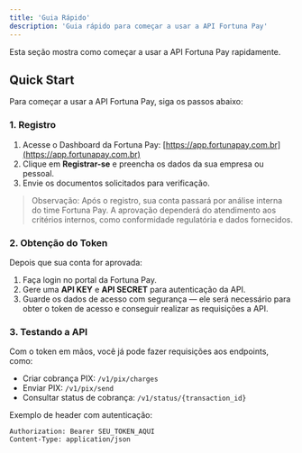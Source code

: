 ```yaml
---
title: 'Guia Rápido'
description: 'Guia rápido para começar a usar a API Fortuna Pay'
---
```


<Note>
  Esta seção mostra como começar a usar a API Fortuna Pay rapidamente.
</Note>

## Quick Start

Para começar a usar a API Fortuna Pay, siga os passos abaixo:

### 1. Registro

1. Acesse o Dashboard da Fortuna Pay: [https://app.fortunapay.com.br](https://app.fortunapay.com.br)
2. Clique em **Registrar-se** e preencha os dados da sua empresa ou pessoal.
3. Envie os documentos solicitados para verificação.

> Observação: Após o registro, sua conta passará por análise interna do time Fortuna Pay. A aprovação dependerá do atendimento aos critérios internos, como conformidade regulatória e dados fornecidos.

### 2. Obtenção do Token

Depois que sua conta for aprovada:

1. Faça login no portal da Fortuna Pay.
2. Gere uma **API KEY** e **API SECRET** para autenticação da API.
3. Guarde os dados de acesso com segurança — ele será necessário para obter o token de acesso e conseguir realizar as requisições a API.

### 3. Testando a API

Com o token em mãos, você já pode fazer requisições aos endpoints, como:

- Criar cobrança PIX: `/v1/pix/charges`
- Enviar PIX: `/v1/pix/send`
- Consultar status de cobrança: `/v1/status/{transaction_id}`

Exemplo de header com autenticação:

```http
Authorization: Bearer SEU_TOKEN_AQUI
Content-Type: application/json
